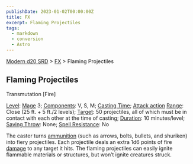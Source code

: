 ```yaml
---
publishDate: 2023-01-02T00:00:00Z
title: FX
excerpt: Flaming Projectiles
tags:
  - markdown
  - conversion
  - Astro
---
```


[Modern d20 SRD](/#modernD20) > [FX](modern-d20-srd-fx-index) > Flaming Projectiles

## Flaming Projectiles

Transmutation [Fire]

[Level](modern-d20-srd-fx-level): [Mage](modern-d20-srd-classes-advanced-mage) 3; [Components](modern-d20-srd-fx-components): V, S, M; [Casting Time](modern-d20-srd-fx-casting-time); [Attack action](modern-d20-srd-combat-attack-actions) [Range](modern-d20-srd-fx-range): Close (25 ft. + 5 ft./2 levels); [Target](modern-d20-srd-fx-target): 50 projectiles, all of which must be in contact with each other at the time of casting; [Duration](modern-d20-srd-fx-duration): 10 minutes/level; [Saving Throw](modern-d20-srd-basics-saving-throws): None; [Spell Resistance](modern-d20-srd-special-abilities-spell-resistance): No

The caster turns [ammunition](modern-d20-srd-equipment-ammunitions) (such as arrows, bolts, bullets, and shuriken) into fiery projectiles. Each projectile deals an extra 1d6 points of fire [damage](modern-d20-srd-combat-damage) to any target it hits. The flaming projectiles can easily ignite flammable materials or structures, but won’t ignite creatures struck.
